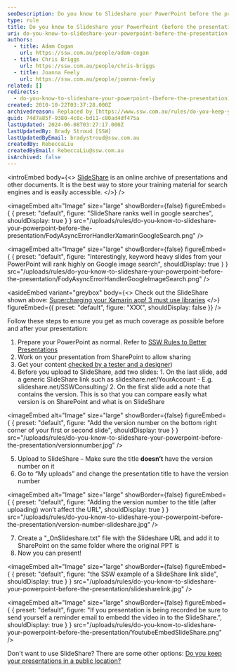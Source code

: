 ```yaml
---
seoDescription: Do you know to Slideshare your PowerPoint before the presentation?
type: rule
title: Do you know to Slideshare your PowerPoint (before the presentation)?
uri: do-you-know-to-slideshare-your-powerpoint-before-the-presentation
authors:
  - title: Adam Cogan
    url: https://ssw.com.au/people/adam-cogan
  - title: Chris Briggs
    url: https://ssw.com.au/people/chris-briggs
  - title: Joanna Feely
    url: https://ssw.com.au/people/joanna-feely
related: []
redirects:
  - do-you-know-to-slideshare-your-powerpoint-(before-the-presentation)
created: 2010-10-22T03:37:28.000Z
archivedreason: Replaced by [https://www.ssw.com.au/rules/do-you-keep-your-presentations-in-a-public-location](/rules/do-you-keep-your-presentations-in-a-public-location)
guid: 74d7a85f-9380-4c0c-bd11-c80ad4df475a
lastUpdated: 2024-06-08T03:27:17.000Z
lastUpdatedBy: Brady Stroud [SSW]
lastUpdatedByEmail: bradystroud@ssw.com.au
createdBy: RebeccaLiu
createdByEmail: RebeccaLiu@ssw.com.au
isArchived: false
---
```


<introEmbed
  body={<>
[SlideShare](http://www.slideshare.net/) is an online archive of presentations and other documents. It is the best way to store your training material for search engines and is easily accessible.
  </>}
/>

<imageEmbed
  alt="Image"
  size="large"
  showBorder={false}
  figureEmbed={ {
    preset: "default",
    figure: "SlideShare ranks well in google searches",
    shouldDisplay: true
  } }
  src="/uploads/rules/do-you-know-to-slideshare-your-powerpoint-before-the-presentation/FodyAsyncErrorHandlerXamarinGoogleSearch.png"
/>



<imageEmbed
  alt="Image"
  size="large"
  showBorder={false}
  figureEmbed={ {
    preset: "default",
    figure: "Interestingly, keyword heavy slides from your PowerPoint will rank highly on Google image search",
    shouldDisplay: true
  } }
  src="/uploads/rules/do-you-know-to-slideshare-your-powerpoint-before-the-presentation/FodyAsyncErrorHandlerGoogleImageSearch.png"
/>



<asideEmbed
  variant="greybox"
  body={<>
    Check out the SlideShare shown above: [Supercharging your Xamarin app! 3 must use libraries](https://www.slideshare.net/ChrisBriggsy/supercharging-your-xamarin-app-3-must-use-libraries)
  </>}
  figureEmbed={{
    preset: "default",
    figure: "XXX",
    shouldDisplay: false
  }}
/>


Follow these steps to ensure you get as much coverage as possible before and after your presentation:

1. Prepare your PowerPoint as normal. Refer to [SSW Rules to Better Presentations](/rules-to-better-powerpoint-presentations)
2. Work on your presentation from SharePoint to allow sharing
3. Get your content [checked by a tester and a designer](/do-you-get-your-ppt-tester-to-do-a-test-please-preferably-a-designer))
4. Before you upload to SlideShare, add two slides: 1. On the last slide, add a generic SlideShare link such as slideshare.net/YourAccount - E.g. slideshare.net/SSWConsulting/ 2. On the first slide add a note that contains the version. This is so that you can compare easily what version is on SharePoint and what is on SlideShare

   
<imageEmbed
  alt="Image"
  size="large"
  showBorder={false}
  figureEmbed={ {
    preset: "default",
    figure: "Add the version number on the bottom right corner of your first or second slide",
    shouldDisplay: true
  } }
  src="/uploads/rules/do-you-know-to-slideshare-your-powerpoint-before-the-presentation/versionnumber.jpg"
/>


5. Upload to SlideShare – Make sure the title **doesn’t** have the version number on it
6. Go to “My uploads” and change the presentation title to have the version number
   
<imageEmbed
  alt="Image"
  size="large"
  showBorder={false}
  figureEmbed={ {
    preset: "default",
    figure: "Adding the version number to the title (after uploading) won’t affect the URL",
    shouldDisplay: true
  } }
  src="/uploads/rules/do-you-know-to-slideshare-your-powerpoint-before-the-presentation/version-number-slideshare.jpg"
/>

7. Create a "\_OnSlideshare.txt" file with the Slideshare URL and add it to SharePoint on the same folder where the original PPT is
8. Now you can present!


<imageEmbed
  alt="Image"
  size="large"
  showBorder={false}
  figureEmbed={ {
    preset: "default",
    figure: "the SSW example of a SlideShare link slide",
    shouldDisplay: true
  } }
  src="/uploads/rules/do-you-know-to-slideshare-your-powerpoint-before-the-presentation/slidesharelink.jpg"
/>



<imageEmbed
  alt="Image"
  size="large"
  showBorder={false}
  figureEmbed={ {
    preset: "default",
    figure: "If you presentation is being recorded be sure to send yourself a reminder email to embedd the video in to the SlideShare.",
    shouldDisplay: true
  } }
  src="/uploads/rules/do-you-know-to-slideshare-your-powerpoint-before-the-presentation/YoutubeEmbedSlideShare.png"
/>


Don't want to use SlideShare? There are some other options: [Do you keep your presentations in a public location?](/do-you-keep-your-presentations-in-a-public-location)
